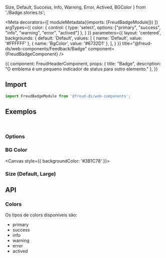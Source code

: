   Size,
  Default,
  Success,
  Info,
  Warning,
  Error,
  Actived,
  BGColor
} from './Badge.stories.ts';

<Meta
  decorators={[
    moduleMetadata({imports: [FreudBadgeModule]})
  ]}
  argTypes={{
    color: {
      control: {
        type: 'select',
        options: ["primary", "success", "info", "warning", "error", "actived"]
      },
    }
  }}
  parameters={{
    layout: 'centered',
    backgrounds: {
      default: 'Default',
      values: [
        { name: 'Default', value: '#FFFFFF' },
        { name: 'BgColor', value: '#6732D1' },
      ],
    }
  }}
  title="@freud-ds/web-components/Feedback/Badge"
  component={FreudBadgeComponent}
/>

<Story name="Storyname-hidden">
  {{
    component: FreudHeaderComponent,
    props: {
      title: "Badge",
      description: "O emblema é um pequeno indicador de status para outro elemento."
    },
  }}
</Story>

## <a id="importing"></a>Import

```ts
import FreudBadgeModule from '@freud-ds/web-components';
```

## <a id="exemplos"></a>Exemplos
<br />

### Options
<Canvas>
  <Story story={Default}/>
  <Story story={Success}/>
  <Story story={Info}/>
  <Story story={Warning}/>
  <Story story={Error}/>
  <Story story={Actived}/>
</Canvas>

### BG Color
<Canvas style={{ backgroundColor: '#3B1C78' }}>
  <Story story={BGColor}/>
</Canvas>

### Size (Default, Large)
<Canvas>
  <Story story={Size}/>
</Canvas>

## <a id="api"></a>API

### Colors

Os tipos de colors disponíveis são:

- primary
- success
- info
- warning
- error
- actived

<ArgsTable of={FreudBadgeComponent} />
